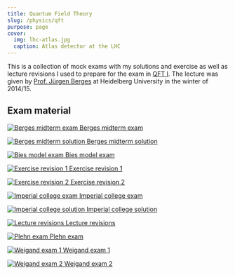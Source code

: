 ```yaml
---
title: Quantum Field Theory
slug: /physics/qft
purpose: page
cover:
  img: lhc-atlas.jpg
  caption: Atlas detector at the LHC
---
```


This is a collection of mock exams with my solutions and exercise as well as lecture revisions I used to prepare for the exam in [QFT I](https://www.thphys.uni-heidelberg.de/~berges/teaching.htm). The lecture was given by [Prof. Jürgen Berges](https://www.thphys.uni-heidelberg.de/~berges/people.htm) at Heidelberg University in the winter of 2014/15.

## Exam material

<DocsGrid>

[![Berges midterm exam](thumbnails/berges-midterm-exam.png) Berges midterm exam](pdfs/berges-midterm-exam.pdf)

[![Berges midterm solution](thumbnails/berges-midterm-solution.png) Berges midterm solution](pdfs/berges-midterm-solution.pdf)

[![Bies model exam](thumbnails/bies-model-exam.png) Bies model exam](pdfs/bies-model-exam.pdf)

[![Exercise revision 1](thumbnails/exercise-revision-1.png) Exercise revision 1](pdfs/exercise-revision-1.pdf)

[![Exercise revision 2](thumbnails/exercise-revision-2.png) Exercise revision 2](pdfs/exercise-revision-2.pdf)

[![Imperial college exam](thumbnails/imperial-college-exam.png) Imperial college exam](pdfs/imperial-college-exam.pdf)

[![Imperial college solution](thumbnails/imperial-college-solution.png) Imperial college solution](pdfs/imperial-college-solution.pdf)

[![Lecture revisions](thumbnails/lecture-revisions.png) Lecture revisions](pdfs/lecture-revisions.pdf)

[![Plehn exam](thumbnails/plehn-exam.png) Plehn exam](pdfs/plehn-exam.pdf)

[![Weigand exam 1](thumbnails/weigand-exam-1.png) Weigand exam 1](pdfs/weigand-exam-1.pdf)

[![Weigand exam 2](thumbnails/weigand-exam-2.png) Weigand exam 2](pdfs/weigand-exam-2.pdf)

</DocsGrid>
